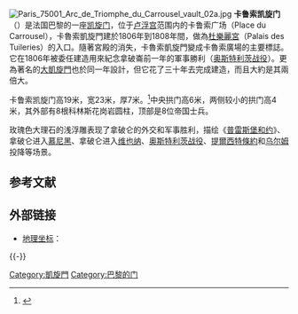 {{Infobox building
|name=卡鲁索凯旋门
|image=Arc_de_triomphe_du_Carrousel_2.jpg
|image_size = 350
|caption=The Arc de Triomphe du Carrousel
|location={{FRA}}[[巴黎|巴黎]]
|start_date=1806年
|completion_date=1808年
|architect=夏爾·佩西耶（Charles Percier）, 皮埃爾·方丹（Pierre François Léonard Fontaine）
|building_type=凱旋門
}}
[[File:Paris_75001_Arc_de_Triomphe_du_Carrousel_vault_02a.jpg|thumb]]
'''卡鲁索凯旋门'''（{{lang|fr|Arc de Triomphe du Carrousel}}）是法国巴黎的一座[[凯旋门|凯旋门]]，位于[[卢浮宫|卢浮宫]]范围内的卡鲁索广场（Place du Carrousel），卡魯索凱旋門建於1806年到1808年間，做為[[杜伊勒里宫|杜樂麗宮]]（Palais des Tuileries）的入口。隨著宮殿的消失，卡魯索凱旋門變成卡魯索廣場的主要標誌。它在1806年被委任建造用來紀念拿破崙前一年的軍事勝利（[[奧斯特利茨戰役|奥斯特利茨战役]]）。更為著名的[[巴黎凯旋门|大凱旋門]]也於同一年設計，但它花了三十年去完成建造，而且大約是其兩倍大。

卡鲁索凯旋门高19米，宽23米，厚7米。<ref>{{cite web|title=Lynnise Phillips - Pomona College|url=http://www.paris.org/Monuments/Carrousel/|accessdate=2008-12-28|archiveurl=https://web.archive.org/web/20081230230430/http://www.paris.org/Monuments/Carrousel/|archivedate=2008-12-30|dead-url=yes}}</ref>中央拱门高6米，两侧较小的拱门高4米，其外部有8根科林斯花岗岩圆柱，顶部是8位帝国士兵。

玫瑰色大理石的浅浮雕表现了拿破仑的外交和军事胜利，描绘《[[普雷斯堡和约|普雷斯堡和约]]》、拿破仑进入[[慕尼黑|慕尼黑]]、拿破仑进入[[维也纳|维也纳]]、[[奥斯特利茨战役|奥斯特利茨战役]]、[[提爾西特條約|提爾西特條約]]和[[乌尔姆|乌尔姆]]投降等场景。

== 参考文献 ==
{{Reflist}}

== 外部链接 ==
* [[地理坐标|地理坐标]]：{{coord|48|51|43|N|2|19|58|E|display=inline,title}}

{{-}}
{{巴黎名胜}}

[[Category:凱旋門|Category:凱旋門]]
[[Category:巴黎的门|Category:巴黎的门]]